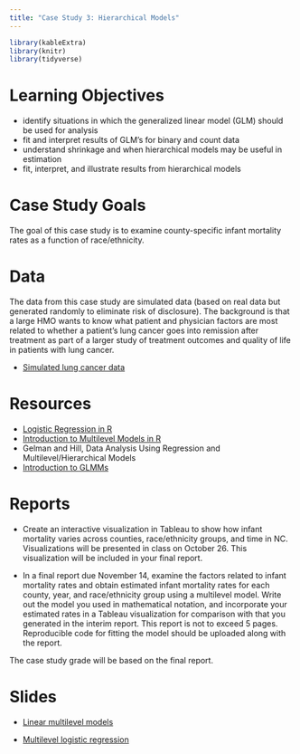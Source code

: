 ```yaml
---
title: "Case Study 3: Hierarchical Models"
---
```


```r
library(kableExtra)
library(knitr)
library(tidyverse)
```


# Learning Objectives

- identify situations in which the generalized linear model (GLM) should be used for analysis 
- fit and interpret results of GLM's for binary and count data
- understand shrinkage and when hierarchical models may be useful in estimation
- fit, interpret, and illustrate results from hierarchical models


# Case Study Goals 

The goal of this case study is to examine county-specific infant mortality rates as a function of race/ethnicity.


# Data 

The data from this case study are simulated data (based on real data but generated randomly to eliminate risk of disclosure). The background is that a large HMO wants to know what patient and physician factors are most related to whether a patient’s lung cancer goes into remission after treatment as part of a larger study of treatment outcomes and quality of life in patients with lung cancer.

- [Simulated lung cancer data](https://stats.idre.ucla.edu/stat/data/hdp.csv)


# Resources

- [Logistic Regression in R](https://stats.idre.ucla.edu/r/dae/logit-regression/)
- [Introduction to Multilevel Models in R](https://rpubs.com/rslbliss/r_mlm_ws)
- Gelman and Hill, Data Analysis Using Regression and Multilevel/Hierarchical Models
- [Introduction to GLMMs](https://stats.idre.ucla.edu/other/mult-pkg/introduction-to-generalized-linear-mixed-models/)

# Reports

- Create an interactive visualization in Tableau to show how infant mortality varies across counties, race/ethnicity groups, and time in NC. Visualizations will be presented in class on October 26. This visualization will be included in your final report.

- In a final report due November 14, examine the factors related to infant mortality rates and obtain estimated infant mortality rates for each county, year, and race/ethnicity group using a multilevel model. Write out the model you used in mathematical notation, and incorporate your estimated rates in a Tableau visualization for comparison with that you generated in the interim report. This report is not to exceed 5 pages. Reproducible code for fitting the model should be uploaded along with the report.

The case study grade will be based on the final report.



# Slides 

- [Linear multilevel models](decks/cs03_1_deck.html)

- [Multilevel logistic regression](decks/cs03_2_deck.html)

